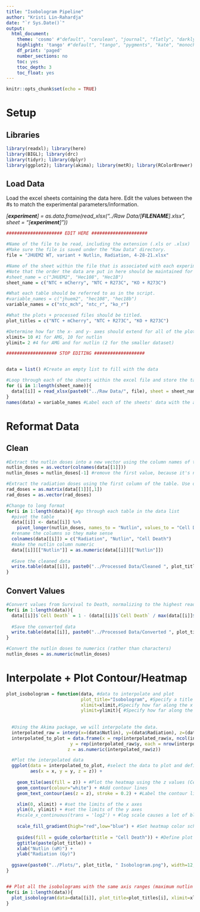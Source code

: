 ```yaml
---
title: "Isobologram Pipeline"
author: "Kristi Lin-Rahardja"
date: "`r Sys.Date()`"
output:
  html_document:
    theme: 'cosmo' #"default", "cerulean", "journal", "flatly", "darkly", "readable", "spacelab", "united", "cosmo", "lumen", "paper", "sandstone", "simplex", "yeti"
    highlight: 'tango' #"default", "tango", "pygments", "kate", "monochrome", "espresso", "zenburn", "haddock", "breezedark", "textmate"
    df_print: 'paged'
    number_sections: no
    toc: yes
    ttoc_depth: 3
    toc_float: yes
---
```


```r
knitr::opts_chunk$set(echo = TRUE)
```

# Setup {.tabset}

## Libraries

```r
library(readxl); library(here)
library(BIGL); library(drc)
library(tidyr); library(dplyr)
library(ggplot2); library(akima); library(metR); library(RColorBrewer)
```

## Load Data

Load the excel sheets containing the data here. Edit the values between the #s to match the experimental parameters/information.

*[**experiment**] = as.data.frame(read_xlsx("../Raw Data/[**FILENAME**].xlsx", sheet = "[**experiment**]"))*

```r
##################### EDIT HERE #####################

#Name of the file to be read, including the extension (.xls or .xlsx)
#Make sure the file is saved under the "Raw Data" directory.
file = "JHUEM2 WT, variant + Nutlin, Radiation, 4-28-21.xlsx"

#Name of the sheet within the file that is associated with each experiment
#Note that the order the data are put in here should be maintained for all of the subsequent vectors.
#sheet_name = c("JHUEM2", "Hec108", "Hec1B")
sheet_name = c("NTC + mCherry", "NTC + R273C", "KO + R273C")

#What each table should be referred to as in the script.
#variable_names = c("jhuem2", "hec108", "hec18b")
variable_names = c("ntc_mch", "ntc_r", "ko_r")

#What the plots + processed files should be titled.
plot_titles = c("NTC + mCherry", "NTC + R273C", "KO + R273C")

#Determine how far the x- and y- axes should extend for all of the plots.
xlimit= 10 #1 for AMG, 10 for nutlin
ylimit= 2 #4 for AMG and for nutlin (2 for the smaller dataset)

################### STOP EDITING ###################


data = list() #Create an empty list to fill with the data

#Loop through each of the sheets within the excel file and store the table in an element within the list
for (i in 1:length(sheet_name)){
  data[[i]] = read_xlsx(paste0("../Raw Data/", file), sheet = sheet_name[i])
}
names(data) = variable_names #Label each of the sheets' data with the appropriate experiment name

```


# Reformat Data {.tabset}

## Clean

```r
#Extract the nutlin doses into a new vector using the column names of the table. Use one data frame, all three here are the same anyway.
nutlin_doses = as.vector(colnames(data[[1]]))
nutlin_doses = nutlin_doses[-1] #remove the first value, because it's not a concentration ("...1")

#Extract the radiation doses using the first column of the table. Use one data frame, all three here are the same anyway.
rad_doses = as.matrix(data[[1]][,1])
rad_doses = as.vector(rad_doses)

#Change to long format
for(i in 1:length(data)){ #go through each table in the data list
  #pivot the table
  data[[i]] <- data[[i]] %>% 
    pivot_longer(nutlin_doses, names_to = "Nutlin", values_to = "Cell Death")
  #rename the columns so they make sense
  colnames(data[[i]]) = c("Radiation", "Nutlin", "Cell Death")
  #make the nutlin column numeric
  data[[i]][["Nutlin"]] = as.numeric(data[[i]][["Nutlin"]])
  
  #Save the cleaned data
  write.table(data[[i]], paste0("../Processed Data/Cleaned ", plot_titles[i], " - Raw Data.xlsx"))
}


```

## Convert Values

```r
#Convert values from Survival to Death, normalizing to the highest readout per plate
for(i in 1:length(data)){
  data[[i]]$`Cell Death` = 1 - (data[[i]]$`Cell Death` / max(data[[i]]$`Cell Death`))
  
  #Save the converted data
  write.table(data[[i]], paste0("../Processed Data/Converted ", plot_titles[i], " Data.xlsx"))
}

#Convert the nutlin doses to numerics (rather than characters)
nutlin_doses = as.numeric(nutlin_doses)
```



# Interpolate + Plot Contour/Heatmap

```r
plot_isobologram = function(data, #data to interpolate and plot
                            plot_title="Isobologram", #Specify a title for the plot
                            xlimit=xlimit,#Specify how far along the x axis to plot
                            ylimit=ylimit){ #Specify how far along the y axis to plot
  
  
  #Using the Akima package, we will interpolate the data.
  interpolated_raw = interp(x=(data$Nutlin), y=(data$Radiation), z=(data$`Cell Death`), nx=500)
  interpolated_to_plot = data.frame(x = rep(interpolated_raw$x, ncol(interpolated_raw$z)),
                        y = rep(interpolated_raw$y, each = nrow(interpolated_raw$z)),
                       z = as.numeric(interpolated_raw$z))

  #Plot the interpolated data
  ggplot(data = interpolated_to_plot, #select the data to plot and define the axes
         aes(x = x, y = y, z = z)) +
    
    geom_tile(aes(fill = z)) + #Plot the heatmap using the z values (Cell Death)
    geom_contour(colour="white") + #Add contour lines
    geom_text_contour(aes(z = z), stroke = 0.2) + #Label the contour lines with associated z values

    xlim(0, xlimit) + #set the limits of the x axes
    ylim(0, ylimit) + #set the limits of the y axes
    #scale_x_continuous(trans = 'log2') + #log scale causes a lot of blank spaces; can comment out if desired
    
    scale_fill_gradient(high="red",low="blue") + #Set heatmap color scheme
    
    guides(fill = guide_colorbar(title = "Cell Death")) + #Define plot labels
    ggtitle(paste(plot_title)) + 
    xlab("Nutlin (uM)") +
    ylab("Radiation (Gy)")
    
  ggsave(paste0("../Plots/", plot_title, " Isobologram.png"), width=12, height=7)
}


## Plot all the isobolograms with the same axis ranges (maximum nutlin & rad dose)
for(i in 1:length(data)){
  plot_isobologram(data=data[[i]], plot_title=plot_titles[i], xlimit=xlimit, ylimit=ylimit)
}

```


